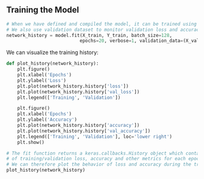 ## Training the Model

```python
# When we have defined and compiled the model, it can be trained using the fit function.
# We also use validation dataset to monitor validation loss and accuracy.
network_history = model.fit(X_train, Y_train, batch_size=128,
                           epochs=20, verbose=1, validation_data=(X_val, Y_val))
```

We can visualize the training history:

```python
def plot_history(network_history):
    plt.figure()
    plt.xlabel('Epochs')
    plt.ylabel('Loss')
    plt.plot(network_history.history['loss'])
    plt.plot(network_history.history['val_loss'])
    plt.legend(['Training', 'Validation'])

    plt.figure()
    plt.xlabel('Epochs')
    plt.ylabel('Accuracy')
    plt.plot(network_history.history['accuracy'])
    plt.plot(network_history.history['val_accuracy'])
    plt.legend(['Training', 'Validation'], loc='lower right')
    plt.show()

# The fit function returns a keras.callbacks.History object which contains the entire history
# of training/validation loss, accuracy and other metrics for each epoch.
# We can therefore plot the behavior of loss and accuracy during the training phase.
plot_history(network_history)
```